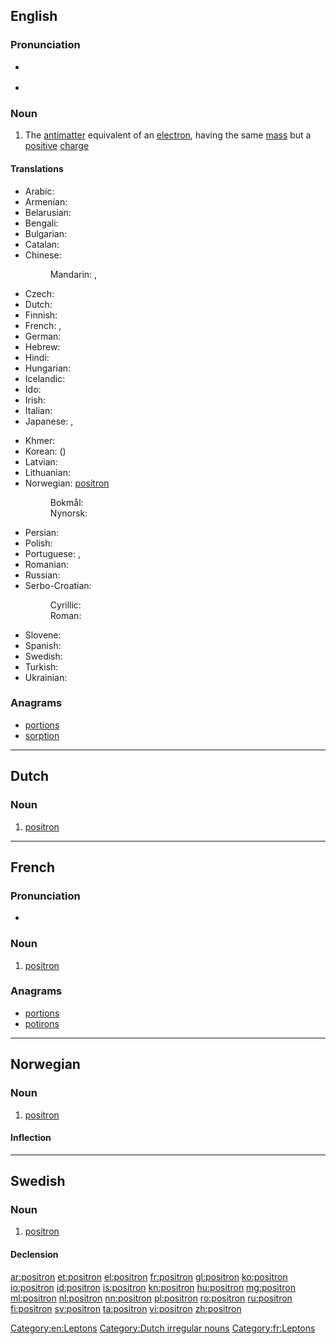 {{also|Positron|positrón}}
==English==

===Pronunciation===
* {{a|UK}} {{IPA|/ˈpɒz.ɪ.trɒn/}}
* {{a|US}} {{IPA|/ˈpɑ.zɪ.trɑn/}}

===Noun===
{{en-noun}}

# {{context|particle|lang=en}} The [[antimatter]] equivalent of an [[electron]], having the same [[mass]] but a [[positive]] [[charge]]

====Translations====
{{trans-top|positron}}
* Arabic: {{t-|ar|بوزيترون|m|tr=buzitruun|sc=Arab}}
* Armenian: {{t-|hy|պոզիտրոն|tr=pozitron}}
* Belarusian: {{t-|be|пазітрон|m|tr=pazitrón|sc=Cyrl}}
* Bengali: {{t-|bn|পজিট্রন|tr=pôjiţrôn|sc=Beng}}
* Bulgarian: {{t-|bg|позитрон|m|tr=pozitrón|sc=Cyrl}}
* Catalan: {{t+|ca|positró|m}}
* Chinese:
*: Mandarin: {{t|cmn|正電子|sc=Hani}}, {{t|cmn|正电子|tr=zhèngdiànzǐ|sc=Hani}}
* Czech: {{t-|cs|pozitron|m}}
* Dutch: {{t+|nl|positron}}
* Finnish: {{t-|fi|positroni}}
* French: {{t+|fr|positron|m}}, {{t+|fr|positon|m}}
* German: {{t+|de|Positron|n}}
* Hebrew: {{t+|he|פוזיטרון|sc=Hebr}}
* Hindi: {{t-|hi|धनाणु|tr=dhanaanu|sc=Deva}}
* Hungarian: {{t-|hu|pozitron}}
* Icelandic: {{t-|is|jáeind|f}}
* Ido: {{t+|io|antielektrono}}
* Irish: {{t-|ga|posatrón|m}}
* Italian: {{t-|it|positrone|m}}
* Japanese: {{t-|ja|陽電子|tr=ようでんし, yōdenshi|sc=Jpan}}, {{t-|ja|ポジトロン|tr=pojitoron|sc=Jpan}}
{{trans-mid}}
* Khmer: {{t-|km|វិជ្ជមានាណូ|tr=vijjea’mien-e-anoo|sc=Khmr}}
* Korean: {{t+|ko|양전자|tr=yangjeonja|sc=Kore}} ({{t+|ko|陽電子|sc=Kore}})
* Latvian: {{t-|lv|pozitrons|m}}
* Lithuanian: {{t-|lt|pozitronas|m}}
* Norwegian: [[#Norwegian|positron]]
*: Bokmål: {{t-|nb|positron}}
*: Nynorsk: {{t+|nn|positron}}
* Persian: {{t-|fa|پوزیترون|tr=positron|sc=fa-Arab}}
* Polish: {{t-|pl|pozyton|m}}
* Portuguese: {{qualifier|Brazil}} {{t+|pt|pósitron|m}}, {{qualifier|Portugal}} {{t-|pt|positrão|m}}
* Romanian: {{t+|ro|pozitron|m}}
* Russian: {{t+|ru|позитрон|m|tr=pozitrón}}
* Serbo-Croatian:
*: Cyrillic: {{t-|sh|позитрон}}
*: Roman: {{t-|sh|pozitron|m}}
* Slovene: {{t+|sl|pozitron|m}}
* Spanish: {{t+|es|positrón|m}}
* Swedish: {{t+|sv|positron}}
* Turkish: {{t+|tr|pozitron}}
* Ukrainian: {{t-|uk|позитрон|m|tr=pozytrón|sc=Cyrl}}
{{trans-bottom}}

===Anagrams===
* [[portions#English|portions]]
* [[sorption#English|sorption]]

[[Category:en:Leptons]]

----

==Dutch==
{{wikipedia|lang=nl}}

===Noun===
{{nl-noun|n|positronen|-}}

# {{context|physics|lang=nl}} [[#English|positron]]

[[Category:Dutch irregular nouns]]

----

==French==

===Pronunciation===
* {{audio|Fr-Paris--positron.ogg|Audio (Paris)}}

===Noun===
{{fr-noun|m}}

# {{context|particle|lang=fr}} [[positron#English|positron]]

===Anagrams===
* [[portions#French|portions]]
* [[potirons#French|potirons]]

[[Category:fr:Leptons]]

----

==Norwegian==

===Noun===
{{head|no|noun|g=n}}

# [[#English|positron]]

====Inflection====
{{no-noun-infl|nb-class=n3|nn-class=n1}}

----

==Swedish==

===Noun===
{{sv-noun|c}}

# [[#English|positron]]

====Declension====
{{sv-noun-reg-er}}

[[ar:positron]]
[[et:positron]]
[[el:positron]]
[[fr:positron]]
[[gl:positron]]
[[ko:positron]]
[[io:positron]]
[[id:positron]]
[[is:positron]]
[[kn:positron]]
[[hu:positron]]
[[mg:positron]]
[[ml:positron]]
[[nl:positron]]
[[nn:positron]]
[[pl:positron]]
[[ro:positron]]
[[ru:positron]]
[[fi:positron]]
[[sv:positron]]
[[ta:positron]]
[[vi:positron]]
[[zh:positron]]